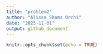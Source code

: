 ```yaml
---
title: "problem2"
author: "Alissa Shams Orchi"
date: "2025-11-01"
output: github_document
---
```


```r
knitr::opts_chunk$set(echo = TRUE)
```

